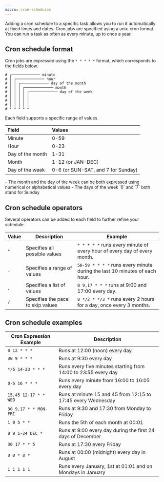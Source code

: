 ```yaml
---
macro: cron-schedules
---
```


Adding a cron schedule to a specific task allows you to run it automatically at fixed times and dates. Cron jobs are specified using a unix-cron format. You can run a task as often as every minute, up to once a year.

## Cron schedule format

Cron jobs are expressed using the `* * * * *` format, which corresponds to the fields below.

```
# ┌───────────── minute
# │ ┌───────────── hour 
# │ │ ┌───────────── day of the month 
# │ │ │ ┌───────────── month 
# │ │ │ │ ┌───────────── day of the week
# │ │ │ │ │ 
# │ │ │ │ │
# │ │ │ │ │
# * * * * *
```

Each field supports a specific range of values.


|       Field      |        Values                        |
|:-----------------|:-------------------------------------|
| Minute           | 0-59                                 |
| Hour             | 0-23                                 |
| Day of the month | 1-31                                 |
| Month            | 1-12 (or JAN-DEC)                    |
| Day of the week  | 0-6 (or SUN-SAT, and 7 for Sunday)   |

<Message type="note">
  - The month and the day of the week can be both expressed using numerical or alphabetical values
  - The days of the week `0` and `7` both stand for Sunday
</Message>

## Cron schedule operators

Several operators can be added to each field to further refine your schedule.

| Value | Description                       | Example                                                                    |
|-------|-----------------------------------|----------------------------------------------------------------------------|
| `*`   | Specifies all possible values     | `* * * * *` runs every minute of every hour of every day of every month.   |
| `-`   | Specifies a range of values       | `50-59 * * * *` runs every minute during the last 10 minutes of each hour. |
| `,`   | Specifies a list of values        | `0 9,17 * * *` runs at 9:00 and 17:00 every day.                           |
| `/`   | Specifies the pace to skip values | `0 */2 * */3 *` runs every 2 hours for a day, once every 3 months.         |


## Cron schedule examples

| Cron Expression Example    | Description                                                                                    |
|----------------------------|--------------------------------------------------------------------------------------------------|
| `0 12 * * *`               | Runs at 12:00 (noon) every day                                                                 |
| `30 9 * * *`               | Runs at 9:30 every day                                                                        |                                                                    |
| `*/5 14-23 * * *`          | Runs every five minutes starting from 14:00 to 23:55 every day                  |
| `0-5 16 * * *`             | Runs every minute from 16:00 to 16:05 every day                          |
| `15,45 12-17 * * WED`      | Runs at minute 15 and 45 from 12:15 to 17:45 every Wednesday                                          |
| `30 9,17 * * MON-FRI`      | Runs at 9:30 and 17:30 from Monday to Friday                          |
| `1 0 5 * *`                | Runs  the 5th of each month at 00:01                                      |
| `0 9 1-24 DEC *`           | Runs at 9:00 every day during the first 24 days of December                             |
| `30 17 * * 5`              | Runs at 17:30 every Friday                                              |
| `0 0 * 8 *`                | Runs at 00:00 (midnight) every day in August   |
| `1 1 1 1 1`                | Runs every January, 1st at 01:01 and on Mondays in January                                     |